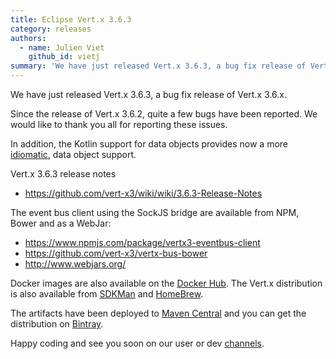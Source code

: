 ```yaml
---
title: Eclipse Vert.x 3.6.3
category: releases
authors:
  - name: Julien Viet
    github_id: vietj
summary: 'We have just released Vert.x 3.6.3, a bug fix release of Vert.x 3.6.x.'
---
```


We have just released Vert.x 3.6.3, a bug fix release of Vert.x 3.6.x.

Since the release of Vert.x 3.6.2, quite a few bugs have been reported. We would like to thank you all for reporting these issues.

In addition, the Kotlin support for data objects provides now a more [idiomatic](https://github.com/vert-x3/vertx-lang-kotlin/issues/103),
data object support.

Vert.x 3.6.3 release notes

* https://github.com/vert-x3/wiki/wiki/3.6.3-Release-Notes

The event bus client using the SockJS bridge are available from NPM, Bower and as a WebJar:

* https://www.npmjs.com/package/vertx3-eventbus-client
* https://github.com/vert-x3/vertx-bus-bower
* http://www.webjars.org/

Docker images are also available on the [Docker Hub](https://hub.docker.com/u/vertx/). The Vert.x distribution is also available from [SDKMan](http://sdkman.io/index.html) and [HomeBrew](http://brew.sh/).

The artifacts have been deployed to [Maven Central](http://search.maven.org/#search%7Cga%7C1%7Cg%3A%22io.vertx%22%20AND%20v%3A%223.6.3%22) and you can get the distribution on [Bintray](https://bintray.com/vertx/downloads/distribution/3.6.3/view).

Happy coding and see you soon on our user or dev [channels](https://vertx.io/community).
